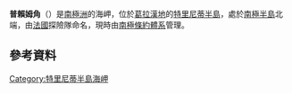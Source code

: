 {{coord|63|12|48|S|57|18|08|W|display=title}}

'''普賴姆角'''（{{lang-en|Prime Head}}）是[[南極洲|南極洲]]的海岬，位於[[葛拉漢地|葛拉漢地]]的[[特里尼蒂半島|特里尼蒂半島]]，處於[[南極半島|南極半島]]北端，由[[法國|法國]]探險隊命名，現時由[[南極條約體系|南極條約體系]]管理。

==參考資料==
{{gnis|id=12076|type=antarid}}

{{DEFAULTSORT:Prime Head}}
[[Category:特里尼蒂半島海岬|Category:特里尼蒂半島海岬]]


{{TrinityPeninsula-geo-stub}}